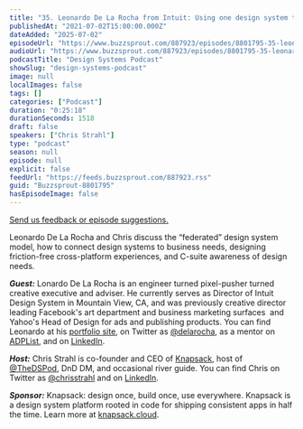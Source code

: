 ```yaml
---
title: "35. Leonardo De La Rocha from Intuit: Using one design system to manage dozens of products"
publishedAt: "2021-07-02T15:00:00.000Z"
dateAdded: "2025-07-02"
episodeUrl: "https://www.buzzsprout.com/887923/episodes/8801795-35-leonardo-de-la-rocha-from-intuit-using-one-design-system-to-manage-dozens-of-products.mp3"
audioUrl: "https://www.buzzsprout.com/887923/episodes/8801795-35-leonardo-de-la-rocha-from-intuit-using-one-design-system-to-manage-dozens-of-products.mp3"
podcastTitle: "Design Systems Podcast"
showSlug: "design-systems-podcast"
image: null
localImages: false
tags: []
categories: ["Podcast"]
duration: "0:25:18"
durationSeconds: 1518
draft: false
speakers: ["Chris Strahl"]
type: "podcast"
season: null
episode: null
explicit: false
feedUrl: "https://feeds.buzzsprout.com/887923.rss"
guid: "Buzzsprout-8801795"
hasEpisodeImage: false
---
```

[Send us feedback or episode suggestions.](https://www.buzzsprout.com/twilio/text_messages/887923/open_sms)

Leonardo De La Rocha and Chris discuss the “federated” design system model, how to connect design systems to business needs, designing friction-free cross-platform experiences, and C-suite awareness of design needs.

**_Guest:_** Lonardo De La Rocha is an engineer turned pixel-pusher turned creative executive and adviser. He currently serves as Director of Intuit Design System in Mountain View, CA, and was previously creative director leading Facebook's art department and business marketing surfaces  and Yahoo's Head of Design for ads and publishing products. You can find Leonardo at his [portfolio site](https://delarocha.myportfolio.com/portfolio), on Twitter as [@delarocha](https://twitter.com/delarocha), as a mentor on [ADPList](https://adplist.org/mentors/leonardo-de-la-rocha), and on [LinkedIn](https://www.linkedin.com/in/delarocha/). 

**_Host:_** Chris Strahl is co-founder and CEO of [Knapsack](https://www.knapsack.cloud/), host of [@TheDSPod](https://twitter.com/thedspod), DnD DM, and occasional river guide. You can find Chris on Twitter as [@chrisstrahl](https://twitter.com/chrisstrahl) and on [LinkedIn](https://www.linkedin.com/in/chrisstrahl/).

**_Sponsor:_** Knapsack: design once, build once, use everywhere. Knapsack is a design system platform rooted in code for shipping consistent apps in half the time. Learn more at [knapsack.cloud](https://www.knapsack.cloud).

